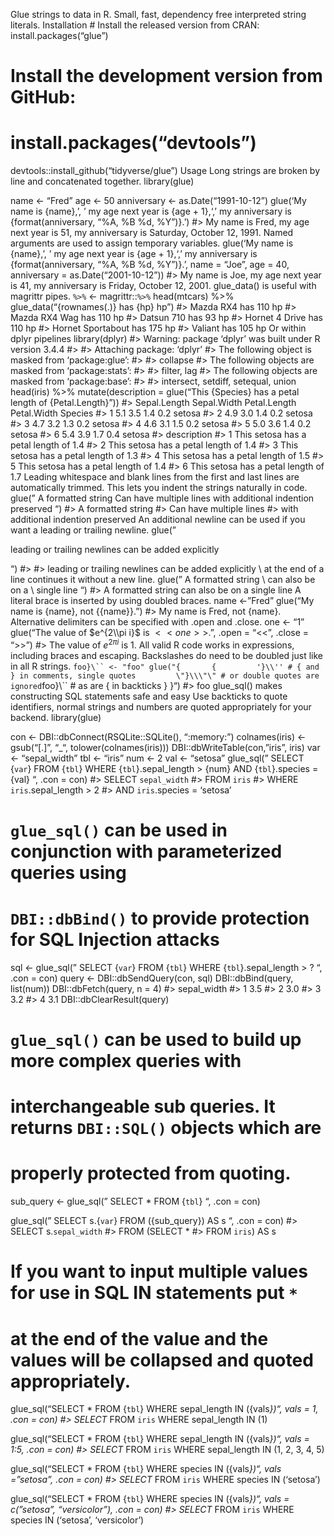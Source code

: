 Glue strings to data in R. Small, fast, dependency free interpreted string literals.
Installation
# Install the released version from CRAN:
install.packages("glue")

# Install the development version from GitHub:
# install.packages("devtools")
devtools::install_github("tidyverse/glue")
Usage
Long strings are broken by line and concatenated together.
library(glue)

name <- "Fred"
age <- 50
anniversary <- as.Date("1991-10-12")
glue('My name is {name},',
  ' my age next year is {age + 1},',
  ' my anniversary is {format(anniversary, "%A, %B %d, %Y")}.')
#> My name is Fred, my age next year is 51, my anniversary is Saturday, October 12, 1991.
Named arguments are used to assign temporary variables.
glue('My name is {name},',
  ' my age next year is {age + 1},',
  ' my anniversary is {format(anniversary, "%A, %B %d, %Y")}.',
  name = "Joe",
  age = 40,
  anniversary = as.Date("2001-10-12"))
#> My name is Joe, my age next year is 41, my anniversary is Friday, October 12, 2001.
glue_data() is useful with magrittr pipes.
`%>%` <- magrittr::`%>%`
head(mtcars) %>% glue_data("{rownames(.)} has {hp} hp")
#> Mazda RX4 has 110 hp
#> Mazda RX4 Wag has 110 hp
#> Datsun 710 has 93 hp
#> Hornet 4 Drive has 110 hp
#> Hornet Sportabout has 175 hp
#> Valiant has 105 hp
Or within dplyr pipelines
library(dplyr)
#> Warning: package 'dplyr' was built under R version 3.4.4
#> 
#> Attaching package: 'dplyr'
#> The following object is masked from 'package:glue':
#> 
#>     collapse
#> The following objects are masked from 'package:stats':
#> 
#>     filter, lag
#> The following objects are masked from 'package:base':
#> 
#>     intersect, setdiff, setequal, union
head(iris) %>%
  mutate(description = glue("This {Species} has a petal length of {Petal.Length}"))
#>   Sepal.Length Sepal.Width Petal.Length Petal.Width Species
#> 1          5.1         3.5          1.4         0.2  setosa
#> 2          4.9         3.0          1.4         0.2  setosa
#> 3          4.7         3.2          1.3         0.2  setosa
#> 4          4.6         3.1          1.5         0.2  setosa
#> 5          5.0         3.6          1.4         0.2  setosa
#> 6          5.4         3.9          1.7         0.4  setosa
#>                             description
#> 1 This setosa has a petal length of 1.4
#> 2 This setosa has a petal length of 1.4
#> 3 This setosa has a petal length of 1.3
#> 4 This setosa has a petal length of 1.5
#> 5 This setosa has a petal length of 1.4
#> 6 This setosa has a petal length of 1.7
Leading whitespace and blank lines from the first and last lines are automatically trimmed.
This lets you indent the strings naturally in code.
glue("
    A formatted string
    Can have multiple lines
      with additional indention preserved
    ")
#> A formatted string
#> Can have multiple lines
#>   with additional indention preserved
An additional newline can be used if you want a leading or trailing newline.
glue("

  leading or trailing newlines can be added explicitly

  ")
#> 
#> leading or trailing newlines can be added explicitly
\\ at the end of a line continues it without a new line.
glue("
    A formatted string \\
    can also be on a \\
    single line
    ")
#> A formatted string can also be on a single line
A literal brace is inserted by using doubled braces.
name <- "Fred"
glue("My name is {name}, not {{name}}.")
#> My name is Fred, not {name}.
Alternative delimiters can be specified with .open and .close.
one <- "1"
glue("The value of $e^{2\\pi i}$ is $<<one>>$.", .open = "<<", .close = ">>")
#> The value of $e^{2\pi i}$ is $1$.
All valid R code works in expressions, including braces and escaping.
Backslashes do need to be doubled just like in all R strings.
  `foo}\`` <- "foo"
glue("{
      {
        '}\\'' # { and } in comments, single quotes
        \"}\\\"\" # or double quotes are ignored
        `foo}\\`` # as are { in backticks
      }
  }")
#> foo
glue_sql() makes constructing SQL statements safe and easy
Use backticks to quote identifiers, normal strings and numbers are quoted appropriately for your backend.
library(glue)

con <- DBI::dbConnect(RSQLite::SQLite(), ":memory:")
colnames(iris) <- gsub("[.]", "_", tolower(colnames(iris)))
DBI::dbWriteTable(con, "iris", iris)
var <- "sepal_width"
tbl <- "iris"
num <- 2
val <- "setosa"
glue_sql("
  SELECT {`var`}
  FROM {`tbl`}
  WHERE {`tbl`}.sepal_length > {num}
    AND {`tbl`}.species = {val}
  ", .con = con)
#> <SQL> SELECT `sepal_width`
#> FROM `iris`
#> WHERE `iris`.sepal_length > 2
#>   AND `iris`.species = 'setosa'

# `glue_sql()` can be used in conjunction with parameterized queries using
# `DBI::dbBind()` to provide protection for SQL Injection attacks
 sql <- glue_sql("
    SELECT {`var`}
    FROM {`tbl`}
    WHERE {`tbl`}.sepal_length > ?
  ", .con = con)
query <- DBI::dbSendQuery(con, sql)
DBI::dbBind(query, list(num))
DBI::dbFetch(query, n = 4)
#>   sepal_width
#> 1         3.5
#> 2         3.0
#> 3         3.2
#> 4         3.1
DBI::dbClearResult(query)

# `glue_sql()` can be used to build up more complex queries with
# interchangeable sub queries. It returns `DBI::SQL()` objects which are
# properly protected from quoting.
sub_query <- glue_sql("
  SELECT *
  FROM {`tbl`}
  ", .con = con)

glue_sql("
  SELECT s.{`var`}
  FROM ({sub_query}) AS s
  ", .con = con)
#> <SQL> SELECT s.`sepal_width`
#> FROM (SELECT *
#> FROM `iris`) AS s

# If you want to input multiple values for use in SQL IN statements put `*`
# at the end of the value and the values will be collapsed and quoted appropriately.
glue_sql("SELECT * FROM {`tbl`} WHERE sepal_length IN ({vals*})",
  vals = 1, .con = con)
#> <SQL> SELECT * FROM `iris` WHERE sepal_length IN (1)

glue_sql("SELECT * FROM {`tbl`} WHERE sepal_length IN ({vals*})",
  vals = 1:5, .con = con)
#> <SQL> SELECT * FROM `iris` WHERE sepal_length IN (1, 2, 3, 4, 5)

glue_sql("SELECT * FROM {`tbl`} WHERE species IN ({vals*})",
  vals = "setosa", .con = con)
#> <SQL> SELECT * FROM `iris` WHERE species IN ('setosa')

glue_sql("SELECT * FROM {`tbl`} WHERE species IN ({vals*})",
  vals = c("setosa", "versicolor"), .con = con)
#> <SQL> SELECT * FROM `iris` WHERE species IN ('setosa', 'versicolor')
